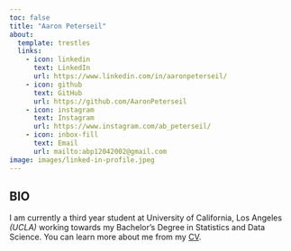 ```yaml
---
toc: false
title: "Aaron Peterseil"
about:
  template: trestles
  links:
    - icon: linkedin
      text: LinkedIn
      url: https://www.linkedin.com/in/aaronpeterseil/
    - icon: github
      text: GitHub
      url: https://github.com/AaronPeterseil
    - icon: instagram
      text: Instagram
      url: https://www.instagram.com/ab_peterseil/
    - icon: inbox-fill
      text: Email
      url: mailto:abp12042002@gmail.com
image: images/linked-in-profile.jpeg
---
```


## BIO

I am currently a third year student at University of California, Los Angeles *(UCLA)* working towards my Bachelor's Degree in Statistics and Data Science. You can learn more about me from my [CV](/docs/Resume.pdf).
